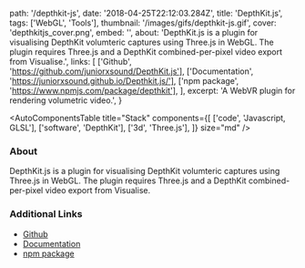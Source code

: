   path: '/depthkit-js',
  date: '2018-04-25T22:12:03.284Z',
  title: 'DepthKit.js',
  tags: ['WebGL', 'Tools'],
  thumbnail: '/images/gifs/depthkit-js.gif',
  cover: 'depthkitjs_cover.png',
  embed: '',
  about:
    'DepthKit.js is a plugin for visualising DepthKit volumteric captures using Three.js in WebGL. The plugin requires Three.js and a DepthKit combined-per-pixel video export from Visualise.',
  links: [
    ['Github', 'https://github.com/juniorxsound/DepthKit.js'],
    ['Documentation', 'https://juniorxsound.github.io/Depthkit.js/'],
    ['npm package', 'https://www.npmjs.com/package/depthkit'],
  ],
  excerpt: 'A WebVR plugin for rendering volumetric video.',
}

<AutoComponentsTable
  title="Stack"
  components={[
    ['code', 'Javascript, GLSL'],
    ['software', 'DepthKit'],
    ['3d', 'Three.js'],
  ]}
  size="md"
/>

### About

DepthKit.js is a plugin for visualising DepthKit volumteric captures using Three.js in WebGL. The plugin requires Three.js and a DepthKit combined-per-pixel video export from Visualise.

### Additional Links

- [Github](https://github.com/juniorxsound/DepthKit.js)
- [Documentation](https://juniorxsound.github.io/DepthKit.js/)
- [npm package](https://www.npmjs.com/package/depthkit)
